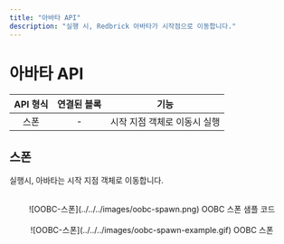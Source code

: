 ```yaml
---
title: "아바타 API"
description: "실행 시, Redbrick 아바타가 시작점으로 이동합니다."
---
```

# 아바타 API

| API 형식 | 연결된 블록 |             기능             |
| :------: | :---------: | :--------------------------: |
|   스폰   |      -      | 시작 지점 객체로 이동시 실행 |

## 스폰

실행시, 아바타는 시작 지점 객체로 이동합니다.

<br />
<center>
  ![OOBC-스폰](../../../images/oobc-spawn.png) OOBC 스폰 샘플 코드
</center>

<br />
<center>![OOBC-스폰](../../../images/oobc-spawn-example.gif) OOBC 스폰</center>
